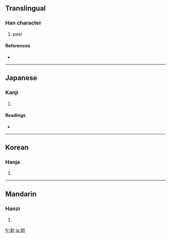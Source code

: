 {{see|剝}}
==Translingual==

===Han character===
{{Han char|rn=18|rad=刀|as=08|sn=10|four=|canj=弓水中弓 (NELN)}}

# peel

====References====
* {{Han ref|kx=0141.411|hdz=10346.040|uh=5265|ud=21093}}

----

==Japanese==

===Kanji===
{{ja-kanji|grade=|rs=刀08}}

# {{defn|Japanese}}

====Readings====
* {{ja-readings|on=[[はく]] (haku)|kun=[[はぐ]] (hagu), [[むく]] (muku), [[はげる]] (hageru)}}

----

==Korean==

===Hanja===
{{ko-hanja|hangeul=박|rv=bak|mr=pak}}

# {{defn|Korean}}

----

==Mandarin==

===Hanzi===
{{cmn-hanzi|tra=剝|pin=[[bō]] ([[bo1]])|wg=po<sup>1</sup>}}

# {{defn|Mandarin}}

[[fr:剥]]
[[ja:剥]]